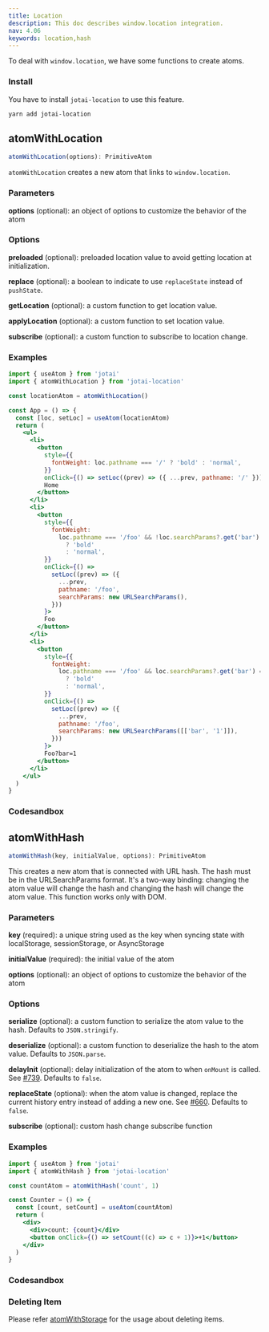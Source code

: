 ```yaml
---
title: Location
description: This doc describes window.location integration.
nav: 4.06
keywords: location,hash
---
```


To deal with `window.location`, we have some functions to create atoms.

### Install

You have to install `jotai-location` to use this feature.

```
yarn add jotai-location
```

## atomWithLocation

```js
atomWithLocation(options): PrimitiveAtom
```

`atomWithLocation` creates a new atom that links to `window.location`.

### Parameters

**options** (optional): an object of options to customize the behavior of the atom

### Options

**preloaded** (optional): preloaded location value to avoid getting location at initialization.

**replace** (optional): a boolean to indicate to use `replaceState` instead of `pushState`.

**getLocation** (optional): a custom function to get location value.

**applyLocation** (optional): a custom function to set location value.

**subscribe** (optional): a custom function to subscribe to location change.

### Examples

```jsx
import { useAtom } from 'jotai'
import { atomWithLocation } from 'jotai-location'

const locationAtom = atomWithLocation()

const App = () => {
  const [loc, setLoc] = useAtom(locationAtom)
  return (
    <ul>
      <li>
        <button
          style={{
            fontWeight: loc.pathname === '/' ? 'bold' : 'normal',
          }}
          onClick={() => setLoc((prev) => ({ ...prev, pathname: '/' }))}>
          Home
        </button>
      </li>
      <li>
        <button
          style={{
            fontWeight:
              loc.pathname === '/foo' && !loc.searchParams?.get('bar')
                ? 'bold'
                : 'normal',
          }}
          onClick={() =>
            setLoc((prev) => ({
              ...prev,
              pathname: '/foo',
              searchParams: new URLSearchParams(),
            }))
          }>
          Foo
        </button>
      </li>
      <li>
        <button
          style={{
            fontWeight:
              loc.pathname === '/foo' && loc.searchParams?.get('bar') === '1'
                ? 'bold'
                : 'normal',
          }}
          onClick={() =>
            setLoc((prev) => ({
              ...prev,
              pathname: '/foo',
              searchParams: new URLSearchParams([['bar', '1']]),
            }))
          }>
          Foo?bar=1
        </button>
      </li>
    </ul>
  )
}
```

### Codesandbox

<CodeSandbox id="kism55" />

## atomWithHash

```js
atomWithHash(key, initialValue, options): PrimitiveAtom
```

This creates a new atom that is connected with URL hash.
The hash must be in the URLSearchParams format.
It's a two-way binding: changing the atom value will change the hash and
changing the hash will change the atom value.
This function works only with DOM.

### Parameters

**key** (required): a unique string used as the key when syncing state with localStorage, sessionStorage, or AsyncStorage

**initialValue** (required): the initial value of the atom

**options** (optional): an object of options to customize the behavior of the atom

### Options

**serialize** (optional): a custom function to serialize the atom value to the hash. Defaults to `JSON.stringify`.

**deserialize** (optional): a custom function to deserialize the hash to the atom value. Defaults to `JSON.parse`.

**delayInit** (optional): delay initialization of the atom to when `onMount` is called. See [#739](https://github.com/pmndrs/jotai/issues/739#issuecomment-929260696). Defaults to `false`.

**replaceState** (optional): when the atom value is changed, replace the current history entry instead of adding a new one. See [#660](https://github.com/pmndrs/jotai/issues/660). Defaults to `false`.

**subscribe** (optional): custom hash change subscribe function

### Examples

```jsx
import { useAtom } from 'jotai'
import { atomWithHash } from 'jotai-location'

const countAtom = atomWithHash('count', 1)

const Counter = () => {
  const [count, setCount] = useAtom(countAtom)
  return (
    <div>
      <div>count: {count}</div>
      <button onClick={() => setCount((c) => c + 1)}>+1</button>
    </div>
  )
}
```

### Codesandbox

<CodeSandbox id="2mocd1" />

### Deleting Item

Please refer [atomWithStorage](../utilities/storage.mdx)
for the usage about deleting items.
